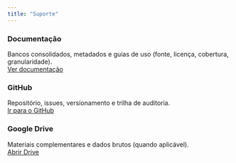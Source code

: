 ```yaml
---
title: "Suporte"
---
```


::: {.grid .cols-3}
:::{.card}
### Documentação
Bancos consolidados, metadados e guias de uso (fonte, licença, cobertura, granularidade).  
[Ver documentação](#){.button}
:::

:::{.card}
### GitHub
Repositório, issues, versionamento e trilha de auditoria.  
[Ir para o GitHub](#){.button}
:::

:::{.card}
### Google Drive
Materiais complementares e dados brutos (quando aplicável).  
[Abrir Drive](#){.button}
:::
:::
